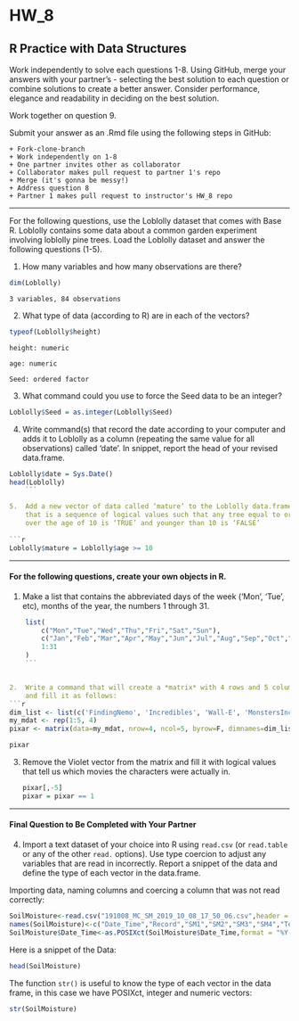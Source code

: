 # HW_8
## R Practice with Data Structures

Work independently to solve each questions 1-8. Using GitHub, merge your answers with your partner's - selecting the best solution to each question or combine solutions to create a better answer.  Consider performance, elegance and readability in deciding on the best solution.

Work together on question 9.

Submit your answer as an .Rmd file using the following steps in GitHub:  

    + Fork-clone-branch 
    + Work independently on 1-8  
    + One partner invites other as collaborator  
    + Collaborator makes pull request to partner 1's repo  
    + Merge (it's gonna be messy!)  
    + Address question 8 
    + Partner 1 makes pull request to instructor's HW_8 repo  

***
For the following questions, use the Loblolly dataset that comes with Base R. Loblolly contains some data about a common garden experiment involving loblolly pine trees. Load the Loblolly dataset and answer the following questions (1-5).

1.  How many variables and how many observations are there?

```r
dim(Loblolly)
```
   
    3 variables, 84 observations

2.  What type of data (according to R) are in each of the vectors?

```r
typeof(Loblolly$height)
```

    height: numeric
    
    age: numeric
    
    Seed: ordered factor

3.  What command could you use to force the Seed data to be an integer?

```r
Loblolly$Seed = as.integer(Loblolly$Seed)
```

4.  Write command(s) that record the date according to your computer and
    adds it to Loblolly as a column (repeating the same value for all
    observations) called ‘date’. In snippet, report the head of your
    revised data.frame.
    
```r
Loblolly$date = Sys.Date()
head(Loblolly)
    ```

5.  Add a new vector of data called ‘mature’ to the Loblolly data.frame
    that is a sequence of logical values such that any tree equal to or
    over the age of 10 is ‘TRUE’ and younger than 10 is ‘FALSE’
    
```r
Loblolly$mature = Loblolly$age >= 10
```

------------------------------------------------------------------------
#### For the following questions, create your own objects in R.

1.  Make a list that contains the abbreviated days of the week (‘Mon’,
    ‘Tue’, etc), months of the year, the numbers 1 through 31.
    
```r
    list(
        c("Mon","Tue","Wed","Thu","Fri","Sat","Sun"),
        c("Jan","Feb","Mar","Apr","May","Jun","Jul","Aug","Sep","Oct","Nov","Dec"),
        1:31
    )
    ```


2.  Write a command that will create a *matrix* with 4 rows and 5 columns
    and fill it as follows:
```r
dim_list <- list(c('FindingNemo', 'Incredibles', 'Wall-E', 'MonstersInc'), c('Dory', 'Edna', 'Eva', 'Boo', 'Violet'))
my_mdat <- rep(1:5, 4)
pixar <- matrix(data=my_mdat, nrow=4, ncol=5, byrow=F, dimnames=dim_list)
```

```r
pixar
```

3. Remove the Violet vector from the matrix and fill it with logical values that tell us which movies the characters were actually in.

    ```r
    pixar[,-5]
    pixar = pixar == 1
    ```

***
#### Final Question to Be Completed with Your Partner
4. Import a text dataset of your choice into R using `read.csv` (or `read.table` or any of the other `read.` options). Use type coercion to adjust any variables that are read in incorrectly.  Report a snippet of the data and define the type of each vector in the data.frame.

Importing data, naming columns and coercing a column that was not read correctly: 
```r
SoilMoisture<-read.csv("191008_MC_SM_2019_10_08_17_50_06.csv",header = FALSE) # Read csv file without headers
names(SoilMoisture)<-c("Date_Time","Record","SM1","SM2","SM3","SM4","Temp1","Temp2") # Name variables
SoilMoisture$Date_Time<-as.POSIXct(SoilMoisture$Date_Time,format = "%Y-%m-%d %H:%M:%S",tz="EST") # Coerce first column as POSIXct - a format for Date and Times
```

Here is a snippet of the Data:
```r
head(SoilMoisture)
```

The function ```str()``` is useful to know the type of each vector in the data frame, in this case we have POSIXct, integer and numeric vectors:
```r
str(SoilMoisture)
```

